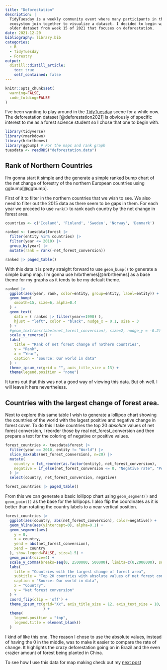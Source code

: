 ```yaml
---
title: "Deforestation"
description: |
  TidyTuesday is a weekly community event where many participants in the R 
  ecosystem join together to visualize a dataset. I decided to begin with an
  older dataset from week 15 of 2021 that focuses on deforestation.
date: 2021-12-20
bibliography: library.bib
categories:
  - R
  - TidyTuesday
  - Forestry
output:
  distill::distill_article:
    toc: true
    self_contained: false
---
```


```r
knitr::opts_chunk$set(
  warning=FALSE,
  code_folding=FALSE
)
```
I've been wanting to play around in the [TidyTuesday](https://github.com/rfordatascience/tidytuesday) scene for a while now. The deforestation dataset [@deforestation2021] is obviously of specific interest to me as a forest science student so I chose that one to begin with.

```r
library(tidyverse)
library(rmarkdown)
library(hrbrthemes)
library(ggbump) # For the maps and rank graph
tuesdata <- readRDS("deforestation.data")
```


## Rank of Northern Countries 

I'm gonna start it simple and the generate a simple ranked bump chart of the net change of forestry of the northern European countries using ggbump[@ggbump].

First of it to filter in the northern countries that we wish to see. We also need to filter out the 2015 data as there seem to be gaps in them. For each year we proceed to use `rank()` to rank each country by the net change in forest area.

```r
countries <- c('Iceland', 'Finland', 'Sweden', 'Norway', 'Denmark')

ranked <- tuesdata$forest |> 
  filter(entity %in% countries) |> 
  filter(year <= 2010) |> 
  group_by(year) |> 
  mutate(rank = rank(-net_forest_conversion))
```

```r
ranked |> paged_table()
```

With this data it is pretty straight forward to use `geom_bump()` to generate a simple bump map. I'm gonna use hrbrthemes[@hrbrthemes] as a base theme for my graphs as it tends to be my default theme.

```r
ranked |> 
  ggplot(aes(year, rank, color=entity, group=entity, label=entity)) +
  geom_bump(
    smooth=15, size=6, alpha=0.4
  ) +
  geom_text(
    data = ( ranked |> filter(year==1990) ), 
    hjust = "left", color = "black", nudge_x = 0.1, size = 3
  ) +
  #geom_text(aes(label=net_forest_conversion), size=2, nudge_y = -0.2) +
  scale_y_reverse() +
  labs(
    title = "Rank of net forest change of nothern countries",
    y = "Rank",
    x = "Year",
    caption = "Source: Our world in data"
  ) +
  theme_ipsum_rc(grid = "", axis_title_size = 13) +
  theme(legend.position = "none")
```
It turns out that this was not a good way of viewing this data. But oh well. I will leave it here nevertheless.

## Countries with the largest change of forest area.

Next to explore this same table I wish to generate a lollipop chart showing the countries of the world with the lagest positive and negative change in forest cover. To do this I take countries the top 20 *absolute* values of net forest conversion, I reorder those by real net_forest_conversion and then prepare a text for the coloring of negative or positive values.

```r
forest_countries <- tuesdata$forest |> 
  filter(year == 2010, entity != "World") |> 
  slice_max(abs(net_forest_conversion), n=20) |> 
  mutate(
    country = fct_reorder(as.factor(entity), net_forest_conversion),
    negative = if_else(net_forest_conversion <= 0, "Negative rate", "Positive rate")
  ) |> 
  select(country, net_forest_conversion, negative)
```
```r
forest_countries |> paged_table()
```
From this we can generate a basic lollipop chart using `geom_segment()` and `geom_point()` as the base for the lollipops. I also flip the coordinates as it is better than rotating the country labels to a near vertical position.

```r
forest_countries |> 
  ggplot(aes(country, abs(net_forest_conversion), color=negative)) +
  geom_hline(aes(yintercept=0), alpha=0.1) +
  geom_segment(aes(
    y = 0,
    x = country,
    yend = abs(net_forest_conversion),
    xend = country
  ), show.legend=FALSE, size=1.5) +
  geom_point(size=4) +
  scale_y_comma(breaks=seq(0, 2500000, 500000), limits=c(0,2000000), suffix=" ha") +
  labs(
    title = "Countries with the largest change of forest area",
    subtitle = "Top 20 countries with absolute values of net forest conversion",
    caption = "Source: Our world in data",
    x = "Country",
    y = "Net forest conversion"
  ) +
  coord_flip(clip = 'off') +
  theme_ipsum_rc(grid="Xx", axis_title_size = 12, axis_text_size = 10,
                 ) +
  theme(
    legend.position = "top", 
    legend.title = element_blank()
  )
```
I kind of like this one. The reason I chose to use the absolute values, instead of having the 0 in the middle, was to make it easier to compare the rate of change. It highlights the crazy deforestation going on in Brazil and the even crazier amount of forest being planted in China.

To see how I use this data for map making check out my [next post](/posts/2022-01-10-forests-of-europe/)